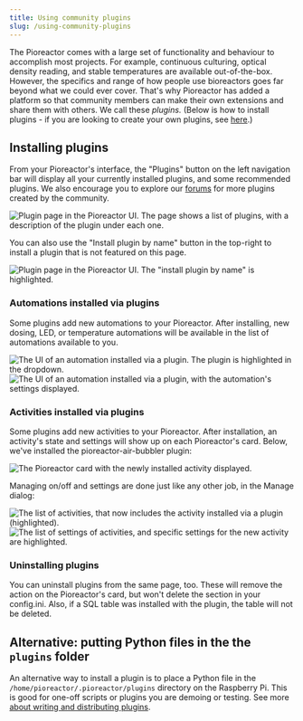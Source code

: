 ```yaml
---
title: Using community plugins
slug: /using-community-plugins
---
```



The Pioreactor comes with a large set of functionality and behaviour to accomplish most projects. For example, continuous culturing, optical density reading, and stable temperatures are available out-of-the-box. However, the specifics and range of how people use bioreactors goes far beyond what we could ever cover. That's why Pioreactor has added a platform so that community members can make their own extensions and share them with others. We call these _plugins._ (Below is how to install plugins - if you are looking to create your own plugins, see [here](/developer-guide/plugin-as-python-package).)

<TOCInline toc={toc} />

## Installing plugins

From your Pioreactor's interface, the "Plugins" button on the left navigation bar will display all your currently installed plugins, and some recommended plugins. We also encourage you to explore our [forums](https://forum.pioreactor.com/) for more plugins created by the community.

![Plugin page in the Pioreactor UI. The page shows a list of plugins, with a description of the plugin under each one.](/img/user-guide/plugin_page.png)

You can also use the "Install plugin by name" button in the top-right to install a plugin that is not featured on this page.

![Plugin page in the Pioreactor UI. The "install plugin by name" is highlighted.](/img/user-guide/plugin_page_button_highlight.png)


### Automations installed via plugins

Some plugins add new automations to your Pioreactor. After installing, new dosing, LED, or temperature automations will be available in the list of automations available to you.

![The UI of an automation installed via a plugin. The plugin is highlighted in the dropdown.](/img/user-guide/custom_automation_plugin.png)
![The UI of an automation installed via a plugin, with the automation's settings displayed.](/img/user-guide/custom_automation_plugin2.png)

### Activities installed via plugins

Some plugins add new activities to your Pioreactor.  After installation, an activity's state and settings will show up on each Pioreactor's card. Below, we've installed the pioreactor-air-bubbler plugin:

![The Pioreactor card with the newly installed activity displayed.](/img/user-guide/custom_job_plugin.png)

Managing on/off and settings are done just like any other job, in the Manage dialog:

![The list of activities, that now includes the activity installed via a plugin (highlighted).](/img/user-guide/custom_job_plugin2.png)
![The list of settings of activities, and specific settings for the new activity are highlighted.](/img/user-guide/custom_job_plugin3.png)

### Uninstalling plugins

You can uninstall plugins from the same page, too. These will remove the action on the Pioreactor's card, but won't delete the section in your config.ini. Also, if a SQL table was installed with the plugin, the table will not be deleted.

## Alternative: putting Python files in the the `plugins` folder

An alternative way to install a plugin is to place a Python file in the `/home/pioreactor/.pioreactor/plugins` directory on the Raspberry Pi. This is good for one-off scripts or plugins you are demoing or testing. See more [about writing and distributing plugins](/developer-guide/intro-plugins).